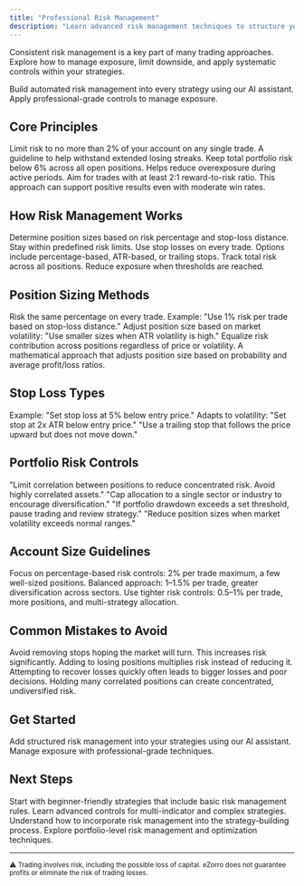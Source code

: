 ```yaml
---
title: "Professional Risk Management"
description: "Learn advanced risk management techniques to structure your trading approach and support long-term discipline with automated trading systems."
---
```


Consistent risk management is a key part of many trading approaches. Explore how to manage exposure, limit downside, and apply systematic controls within your strategies.

<Card title="Implement Risk Controls" icon="rocket" href="https://platform.ezorro.app">
  Build automated risk management into every strategy using our AI assistant. Apply professional-grade controls to manage exposure.
</Card>

## Core Principles

<CardGroup cols={3}>
  <Card title="2% Rule" icon="shield">
    Limit risk to no more than 2% of your account on any single trade. A guideline to help withstand extended losing streaks.
  </Card>

  <Card title="6% Portfolio Heat" icon="fire">
    Keep total portfolio risk below 6% across all open positions. Helps reduce overexposure during active periods.
  </Card>

  <Card title="Risk-Reward Ratio" icon="scale-balanced">
    Aim for trades with at least 2:1 reward-to-risk ratio. This approach can support positive results even with moderate win rates.
  </Card>
</CardGroup>

## How Risk Management Works

<Steps>
  <Step title="Calculate Position Size">
    Determine position sizes based on risk percentage and stop-loss distance. Stay within predefined risk limits.
  </Step>

  <Step title="Set Stop Losses">
    Use stop losses on every trade. Options include percentage-based, ATR-based, or trailing stops.
  </Step>

  <Step title="Monitor Portfolio Heat">
    Track total risk across all positions. Reduce exposure when thresholds are reached.
  </Step>
</Steps>

## Position Sizing Methods

<CardGroup cols={2}>
  <Card title="Fixed Percentage" icon="percent">
    Risk the same percentage on every trade. Example: "Use 1% risk per trade based on stop-loss distance."
  </Card>

  <Card title="Volatility-Based" icon="chart-line">
    Adjust position size based on market volatility: "Use smaller sizes when ATR volatility is high."
  </Card>

  <Card title="Risk Parity" icon="equals">
    Equalize risk contribution across positions regardless of price or volatility.
  </Card>

  <Card title="Kelly Criterion" icon="calculator">
    A mathematical approach that adjusts position size based on probability and average profit/loss ratios.
  </Card>
</CardGroup>

## Stop Loss Types

<CardGroup cols={3}>
  <Card title="Percentage-Based" icon="percent">
    Example: "Set stop loss at 5% below entry price."
  </Card>

  <Card title="ATR-Based" icon="chart-line">
    Adapts to volatility: "Set stop at 2x ATR below entry price."
  </Card>

  <Card title="Trailing Stops" icon="arrow-up">
    "Use a trailing stop that follows the price upward but does not move down."
  </Card>
</CardGroup>

## Portfolio Risk Controls

<CardGroup cols={2}>
  <Card title="Correlation Management" icon="link">
    "Limit correlation between positions to reduce concentrated risk. Avoid highly correlated assets."
  </Card>

  <Card title="Sector Limits" icon="chart-pie">
    "Cap allocation to a single sector or industry to encourage diversification."
  </Card>

  <Card title="Drawdown Limits" icon="shield">
    "If portfolio drawdown exceeds a set threshold, pause trading and review strategy."
  </Card>

  <Card title="Volatility Monitoring" icon="chart-line">
    "Reduce position sizes when market volatility exceeds normal ranges."
  </Card>
</CardGroup>

## Account Size Guidelines

<Steps>
  <Step title="Small Accounts ($1,000–$10,000)">
    Focus on percentage-based risk controls: 2% per trade maximum, a few well-sized positions.
  </Step>

  <Step title="Medium Accounts ($10,000–$100,000)">
    Balanced approach: 1–1.5% per trade, greater diversification across sectors.
  </Step>

  <Step title="Large Accounts ($100,000+)">
    Use tighter risk controls: 0.5–1% per trade, more positions, and multi-strategy allocation.
  </Step>
</Steps>

## Common Mistakes to Avoid

<CardGroup cols={2}>
  <Card title="Removing Stop Losses" icon="x">
    Avoid removing stops hoping the market will turn. This increases risk significantly.
  </Card>

  <Card title="Averaging Down" icon="arrow-down">
    Adding to losing positions multiplies risk instead of reducing it.
  </Card>

  <Card title="Revenge Trading" icon="flame">
    Attempting to recover losses quickly often leads to bigger losses and poor decisions.
  </Card>

  <Card title="Ignoring Correlation" icon="link">
    Holding many correlated positions can create concentrated, undiversified risk.
  </Card>
</CardGroup>

## Get Started

<Card title="Implement Risk Controls" icon="rocket" href="https://platform.ezorro.app">
  Add structured risk management into your strategies using our AI assistant. Manage exposure with professional-grade techniques.
</Card>

## Next Steps

<CardGroup cols={2}>
  <Card title="Beginner Strategies" icon="graduation-cap" href="/trading-strategies/beginner-strategies">
    Start with beginner-friendly strategies that include basic risk management rules.
  </Card>

  <Card title="Advanced Strategies" icon="chart-mixed" href="/trading-strategies/advanced-strategies">
    Learn advanced controls for multi-indicator and complex strategies.
  </Card>

  <Card title="Strategy Construction" icon="hammer" href="/technical/strategy-construction">
    Understand how to incorporate risk management into the strategy-building process.
  </Card>

  <Card title="Portfolio Optimization" icon="chart-pie" href="/trading-strategies/portfolio-optimization">
    Explore portfolio-level risk management and optimization techniques.
  </Card>
</CardGroup>

---

<sub>⚠️ Trading involves risk, including the possible loss of capital. eZorro does not guarantee profits or eliminate the risk of trading losses.</sub>
